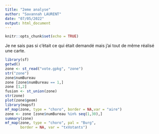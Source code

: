 ```yaml
---
title: "2eme analyse"
author: "Savannah LAURENT"
date: "07/05/2022"
output: html_document
---
```


```r
knitr::opts_chunk$set(echo = TRUE)
```

Je ne sais pas si c'était ce qui était demandé mais j'ai tout de même réalisé une carte. 

```r
library(sf)
getwd()
zone <- st_read("vote.gpkg", "zone")
str("zone")
zone$numBureau
zone [zone$numBureau == 1,]
zone [1,2]
fusion <- st_union(zone)
str(zone)
plot(zone$geom)
library(mapsf)
mf_map(zone, type = "choro", border = NA,var = "aire")
zone <- zone [zone$numBureau %in% seq(1,30),]
summary(zone)
mf_map(zone, type = "choro", pal = "Burg",
       border = NA, var = "txVotants")
```
